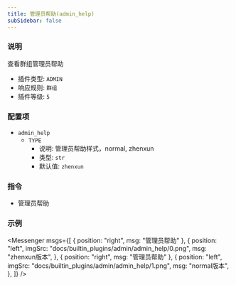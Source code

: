 ```yaml
---
title: 管理员帮助(admin_help)
subSidebar: false
---
```



### 说明

查看群组管理员帮助

- 插件类型: `ADMIN`
- 响应规则: `群组`
- 插件等级: `5`

### 配置项

- `admin_help`
  - `TYPE`
    - 说明: 管理员帮助样式，normal, zhenxun
    - 类型: `str`
    - 默认值: `zhenxun`

### 指令

- 管理员帮助

### 示例

<Messenger
  msgs={[
    { position: "right", msg: "管理员帮助" },
    {
      position: "left",
      imgSrc: "docs/builtin_plugins/admin/admin_help/0.png",
      msg: "zhenxun版本",
    },
    { position: "right", msg: "管理员帮助" },
    {
      position: "left",
      imgSrc: "docs/builtin_plugins/admin/admin_help/1.png",
      msg: "normal版本",
    },
  ]}
/>
